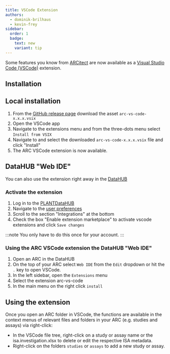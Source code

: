 ```yaml
---
title: VSCode Extension
authors:
  - dominik-brilhaus
  - kevin-frey
sidebar:
  order: 1
  badge:
    text: new
    variant: tip
---
```



Some features you know from [ARCitect](/nfdi4plants.knowledgebase/arcitect) are now available as a [Visual Studio Code (VSCode)](https://code.visualstudio.com/Download) extension. 

## Installation

<Tabs>

## Local installation

<Steps>

1. From the [GitHub release page](https://github.com/nfdi4plants/arc-vs-code/releases/latest) download the asset `arc-vs-code-x.x.x.vsix`
2. Open the VSCode app
3. Navigate to the extensions menu and from the three-dots menu select `Install from VSIX`
4. Navigate to and select the downloaded `arc-vs-code-x.x.x.vsix` file and click "Install"
5. The ARC VSCode extension is now available. 

</Steps>

## DataHUB "Web IDE"

You can also use the extension right away in the [DataHUB](/nfdi4plants.knowledgebase/datahub)

### Activate the extension

<Steps>

1. Log in to the [PLANTDataHUB](https://git.nfdi4plants.org)
2. Navigate to the [user preferences](/nfdi4plants.knowledgebase/datahub/datahub-user-settings)
3. Scroll to the section "Integrations" at the bottom
4. Check the box "Enable extension marketplace" to activate vscode extensions and click `Save changes`

</Steps>

:::note
You only have to do this once for your account.
::: 
</Tabs>


### Using the ARC VSCode extension the DataHUB "Web IDE"

<Steps>

1. Open an ARC in the DataHUB
2. On the top of your ARC select `Web IDE` from the `Edit` dropdown or hit the `.` key to open VSCode. 
3. In the left sidebar, open the `Extensions` menu
4. Select the extension arc-vs-code
5. In the main menu on the right click `install`

</Steps>

## Using the extension

Once you open an ARC folder in VSCode, the functions are available in the context menus of relevant files and folders in your ARC (e.g. studies and assays) via right-click: 

- In the VSCode file tree, right-click on a study or assay name or the isa.investigation.xlsx to delete or edit the respective ISA metadata. 
- Right-click on the folders `studies` or `assays` to add a new study or assay.

